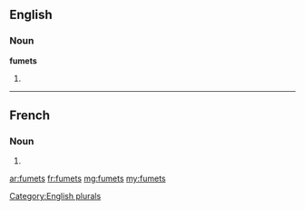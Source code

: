 ==English==

===Noun===
'''fumets'''

# {{plural of|fumet}}

[[Category:English plurals]]

----

==French==

===Noun===
{{head|fr|plural}} {{m-p}}

# {{plural of|fumet|lang=fr}}

[[ar:fumets]]
[[fr:fumets]]
[[mg:fumets]]
[[my:fumets]]